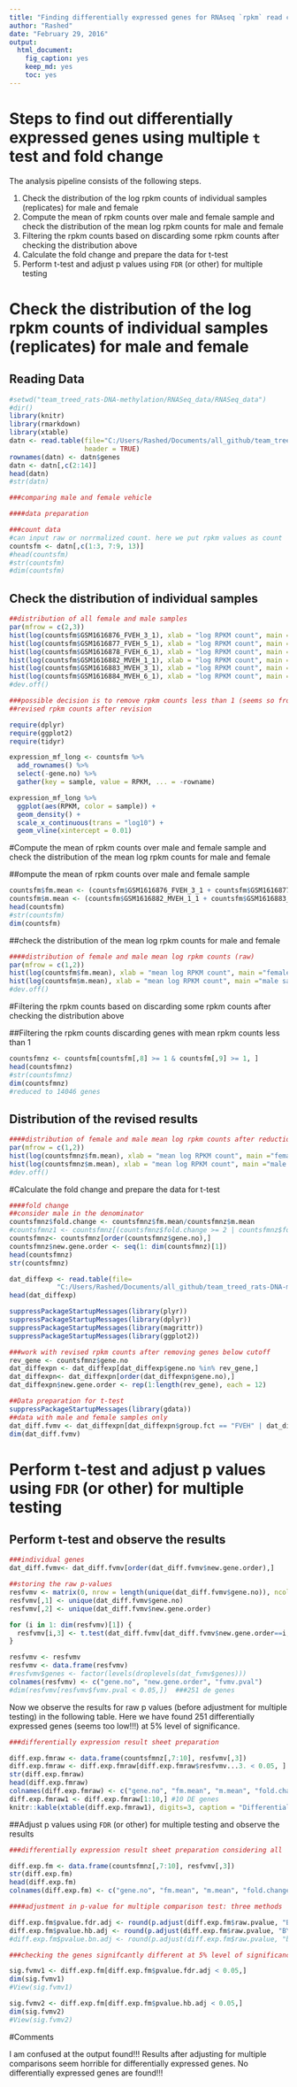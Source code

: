 ```yaml
---
title: "Finding differentially expressed genes for RNAseq `rpkm` read counts data using multiple `t` test and fold change"
author: "Rashed"
date: "February 29, 2016"
output: 
  html_document: 
    fig_caption: yes
    keep_md: yes
    toc: yes
---
```


# Steps to find out differentially expressed genes using multiple `t` test and fold change

The analysis pipeline consists of the following steps.

 1. Check the distribution of the log rpkm counts of individual samples (replicates) for male and female
 2. Compute the mean of rpkm counts over male and female sample and check the distribution of the mean log rpkm counts for male and female
 3. Filtering the rpkm counts based on discarding some rpkm counts after checking the distribution above
 4. Calculate the fold change and prepare the data for t-test
 5. Perform t-test and adjust p values using `FDR` (or other) for multiple testing

# Check the distribution of the log rpkm counts of individual samples (replicates) for male and female

## Reading Data
```r
#setwd("team_treed_rats-DNA-methylation/RNASeq_data/RNASeq_data")
#dir()
library(knitr)
library(rmarkdown)
library(xtable)
datn <- read.table(file="C:/Users/Rashed/Documents/all_github/team_treed_rats-DNA-methylation/RNASeq_data/RNAseq_all_merged.txt", 
                   header = TRUE)
rownames(datn) <- datn$genes
datn <- datn[,c(2:14)]
head(datn)
#str(datn)

###comparing male and female vehicle

####data preparation

###count data
#can input raw or norrmalized count. here we put rpkm values as count
countsfm <- datn[,c(1:3, 7:9, 13)]
#head(countsfm)
#str(countsfm)
#dim(countsfm)
```


## Check the distribution of individual samples


```r
##distribution of all female and male samples
par(mfrow = c(2,3))
hist(log(countsfm$GSM1616876_FVEH_3_1), xlab = "log RPKM count", main ="female replicate 1")
hist(log(countsfm$GSM1616877_FVEH_5_1), xlab = "log RPKM count", main ="female replicate 2")
hist(log(countsfm$GSM1616878_FVEH_6_1), xlab = "log RPKM count", main ="female replicate 3")
hist(log(countsfm$GSM1616882_MVEH_1_1), xlab = "log RPKM count", main ="male replicate 1")
hist(log(countsfm$GSM1616883_MVEH_3_1), xlab = "log RPKM count", main ="male replicate 2")
hist(log(countsfm$GSM1616884_MVEH_6_1), xlab = "log RPKM count", main ="male replicate 3")
#dev.off()

###possible decision is to remove rpkm counts less than 1 (seems so from the histograms)
##revised rpkm counts after revision
```

```r
require(dplyr)
require(ggplot2)
require(tidyr)

expression_mf_long <- countsfm %>% 
  add_rownames() %>%
  select(-gene.no) %>%
  gather(key = sample, value = RPKM, ... = -rowname)

expression_mf_long %>%
  ggplot(aes(RPKM, color = sample)) +
  geom_density() +
  scale_x_continuous(trans = "log10") +
  geom_vline(xintercept = 0.01)
```

#Compute the mean of rpkm counts over male and female sample and check the distribution of the mean log rpkm counts for male and female


##ompute the mean of rpkm counts over male and female sample


```r
countsfm$fm.mean <- (countsfm$GSM1616876_FVEH_3_1 + countsfm$GSM1616877_FVEH_5_1 + countsfm$GSM1616878_FVEH_6_1)/3
countsfm$m.mean <- (countsfm$GSM1616882_MVEH_1_1 + countsfm$GSM1616883_MVEH_3_1 + countsfm$GSM1616884_MVEH_6_1)/3
head(countsfm)
#str(countsfm)
dim(countsfm)
```

##check the distribution of the mean log rpkm counts for male and female

```r
####distribution of female and male mean log rpkm counts (raw)
par(mfrow = c(1,2))
hist(log(countsfm$fm.mean), xlab = "mean log RPKM count", main ="female sample")
hist(log(countsfm$m.mean), xlab = "mean log RPKM count", main ="male sample")
#dev.off()
```

#Filtering the rpkm counts based on discarding some rpkm counts after checking the distribution above

##Filtering the rpkm counts discarding genes with mean rpkm counts less than 1 


```r
countsfmnz <- countsfm[countsfm[,8] >= 1 & countsfm[,9] >= 1, ]
head(countsfmnz)
#str(countsfmnz)
dim(countsfmnz)
#reduced to 14046 genes
```

## Distribution of the revised results 

```r
####distribution of female and male mean log rpkm counts after reduction
par(mfrow = c(1,2))
hist(log(countsfmnz$fm.mean), xlab = "mean log RPKM count", main ="female sample")
hist(log(countsfmnz$m.mean), xlab = "mean log RPKM count", main ="male sample")
#dev.off()
```

#Calculate the fold change and prepare the data for t-test

```r
####fold change
##consider male in the denominator
countsfmnz$fold.change <- countsfmnz$fm.mean/countsfmnz$m.mean
#countsfmnz1 <- countsfmnz[(countsfmnz$fold.change >= 2 | countsfmnz$fold.change <= 0.5), ]
countsfmnz<- countsfmnz[order(countsfmnz$gene.no),]
countsfmnz$new.gene.order <- seq(1: dim(countsfmnz)[1])
head(countsfmnz)
str(countsfmnz)

dat_diffexp <- read.table(file=
            "C:/Users/Rashed/Documents/all_github/team_treed_rats-DNA-methylation/RNASeq_data/row.merged.txt", header = TRUE)
head(dat_diffexp)

suppressPackageStartupMessages(library(plyr))
suppressPackageStartupMessages(library(dplyr))
suppressPackageStartupMessages(library(magrittr))
suppressPackageStartupMessages(library(ggplot2))

###work with revised rpkm counts after removing genes below cutoff
rev_gene <- countsfmnz$gene.no
dat_diffexpn <- dat_diffexp[dat_diffexp$gene.no %in% rev_gene,]
dat_diffexpn<- dat_diffexpn[order(dat_diffexpn$gene.no),]
dat_diffexpn$new.gene.order <- rep(1:length(rev_gene), each = 12)

##Data preparation for t-test
suppressPackageStartupMessages(library(gdata))
##data with male and female samples only
dat_diff.fvmv <- dat_diffexpn[dat_diffexpn$group.fct == "FVEH" | dat_diffexpn$group.fct == "MVEH",]
dim(dat_diff.fvmv)
```


# Perform t-test and adjust p values using `FDR` (or other) for multiple testing

## Perform t-test and observe the results

```r
###individual genes
dat_diff.fvmv<- dat_diff.fvmv[order(dat_diff.fvmv$new.gene.order),]

##storing the raw p-values
resfvmv <- matrix(0, nrow = length(unique(dat_diff.fvmv$gene.no)), ncol = 3)
resfvmv[,1] <- unique(dat_diff.fvmv$gene.no)
resfvmv[,2] <- unique(dat_diff.fvmv$new.gene.order)

for (i in 1: dim(resfvmv)[1]) {
  resfvmv[i,3] <- t.test(dat_diff.fvmv[dat_diff.fvmv$new.gene.order==i,]$rpkm_value ~ dat_diff.fvmv[dat_diff.fvmv$new.gene.order==i,]$group)$p.value
}

resfvmv <- resfvmv
resfvmv <- data.frame(resfvmv)
#resfvmv$genes <- factor(levels(droplevels(dat_fvmv$genes)))
colnames(resfvmv) <- c("gene.no", "new.gene.order", "fvmv.pval")
#dim(resfvmv[resfvmv$fvmv.pval < 0.05,])  ###251 de genes
```

Now we observe the results for raw p values (before adjustment for multiple testing) in the following table. Here we have found 251 differentially expressed genes (seems too low!!!) at 5% level of significance. 

```r
###differentially expression result sheet preparation

diff.exp.fmraw <- data.frame(countsfmnz[,7:10], resfvmv[,3])
diff.exp.fmraw <- diff.exp.fmraw[diff.exp.fmraw$resfvmv...3. < 0.05, ]
str(diff.exp.fmraw)
head(diff.exp.fmraw) 
colnames(diff.exp.fmraw) <- c("gene.no", "fm.mean", "m.mean", "fold.change", "raw.pvalue") 
diff.exp.fmraw1 <- diff.exp.fmraw[1:10,] #10 DE genes
knitr::kable(xtable(diff.exp.fmraw1), digits=3, caption = "Differentially expressed genes based on raw p-value")
```


##Adjust p values using `FDR` (or other) for multiple testing and observe the results

```r
###differentially expression result sheet preparation considering all

diff.exp.fm <- data.frame(countsfmnz[,7:10], resfvmv[,3])
str(diff.exp.fm)
head(diff.exp.fm) 
colnames(diff.exp.fm) <- c("gene.no", "fm.mean", "m.mean", "fold.change", "raw.pvalue") 

####adjustment in p-value for multiple comparison test: three methods

diff.exp.fm$pvalue.fdr.adj <- round(p.adjust(diff.exp.fm$raw.pvalue, "BH"), 4)
diff.exp.fm$pvalue.hb.adj <- round(p.adjust(diff.exp.fm$raw.pvalue, "BY"), 4)
#diff.exp.fm$pvalue.bn.adj <- round(p.adjust(diff.exp.fm$raw.pvalue, "bonferroni"), 4)

###checking the genes signifcantly different at 5% level of significance between male anf female

sig.fvmv1 <- diff.exp.fm[diff.exp.fm$pvalue.fdr.adj < 0.05,]
dim(sig.fvmv1)
#View(sig.fvmv1)

sig.fvmv2 <- diff.exp.fm[diff.exp.fm$pvalue.hb.adj < 0.05,]
dim(sig.fvmv2)
#View(sig.fvmv2)

```



#Comments

I am confused at the output found!!! Results after adjusting for multiple comparisons seem horrible for differentially expressed genes. No differentially expressed genes are found!!! 



